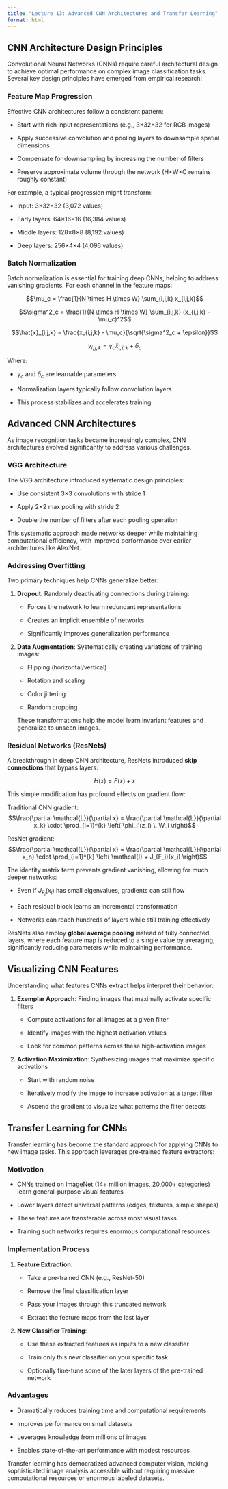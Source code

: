 ```yaml
---
title: "Lecture 13: Advanced CNN Architectures and Transfer Learning"
format: html
---
```


## CNN Architecture Design Principles

Convolutional Neural Networks (CNNs) require careful architectural design to achieve optimal performance on complex image classification tasks. Several key design principles have emerged from empirical research:

### Feature Map Progression

Effective CNN architectures follow a consistent pattern:

- Start with rich input representations (e.g., 3×32×32 for RGB images)

- Apply successive convolution and pooling layers to downsample spatial dimensions

- Compensate for downsampling by increasing the number of filters

- Preserve approximate volume through the network (H×W×C remains roughly constant)

For example, a typical progression might transform:

- Input: 3×32×32 (3,072 values)

- Early layers: 64×16×16 (16,384 values)

- Middle layers: 128×8×8 (8,192 values)

- Deep layers: 256×4×4 (4,096 values)

### Batch Normalization

Batch normalization is essential for training deep CNNs, helping to address vanishing gradients. For each channel in the feature maps:

$$\mu_c = \frac{1}{N \times H \times W} \sum_{i,j,k} x_{i,j,k}$$

$$\sigma^2_c = \frac{1}{N \times H \times W} \sum_{i,j,k} (x_{i,j,k} - \mu_c)^2$$

$$\hat{x}_{i,j,k} = \frac{x_{i,j,k} - \mu_c}{\sqrt{\sigma^2_c + \epsilon}}$$

$$y_{i,j,k} = \gamma_c \hat{x}_{i,j,k} + \delta_c$$

Where:

- $\gamma_c$ and $\delta_c$ are learnable parameters

- Normalization layers typically follow convolution layers

- This process stabilizes and accelerates training

## Advanced CNN Architectures

As image recognition tasks became increasingly complex, CNN architectures evolved significantly to address various challenges.

### VGG Architecture

The VGG architecture introduced systematic design principles:

- Use consistent 3×3 convolutions with stride 1

- Apply 2×2 max pooling with stride 2

- Double the number of filters after each pooling operation

This systematic approach made networks deeper while maintaining computational efficiency, with improved performance over earlier architectures like AlexNet.

### Addressing Overfitting

Two primary techniques help CNNs generalize better:

1. **Dropout**: Randomly deactivating connections during training:

   - Forces the network to learn redundant representations

   - Creates an implicit ensemble of networks

   - Significantly improves generalization performance

2. **Data Augmentation**: Systematically creating variations of training images:

   - Flipping (horizontal/vertical)

   - Rotation and scaling

   - Color jittering

   - Random cropping
   
   These transformations help the model learn invariant features and generalize to unseen images.

### Residual Networks (ResNets)

A breakthrough in deep CNN architecture, ResNets introduced **skip connections** that bypass layers:

$$H(x) = F(x) + x$$

This simple modification has profound effects on gradient flow:

Traditional CNN gradient:
$$\frac{\partial \mathcal{L}}{\partial x} = \frac{\partial \mathcal{L}}{\partial x_k} \cdot \prod_{i=1}^{k} \left( \phi_i'(z_i) \, W_i \right)$$

ResNet gradient:
$$\frac{\partial \mathcal{L}}{\partial x} = \frac{\partial \mathcal{L}}{\partial x_n} \cdot \prod_{i=1}^{k} \left( \mathcal{I} + J_{F_i}(x_i) \right)$$

The identity matrix term prevents gradient vanishing, allowing for much deeper networks:

- Even if $J_{F_i}(x_i)$ has small eigenvalues, gradients can still flow

- Each residual block learns an incremental transformation 

- Networks can reach hundreds of layers while still training effectively

ResNets also employ **global average pooling** instead of fully connected layers, where each feature map is reduced to a single value by averaging, significantly reducing parameters while maintaining performance.

## Visualizing CNN Features

Understanding what features CNNs extract helps interpret their behavior:

1. **Exemplar Approach**: Finding images that maximally activate specific filters

   - Compute activations for all images at a given filter

   - Identify images with the highest activation values

   - Look for common patterns across these high-activation images

2. **Activation Maximization**: Synthesizing images that maximize specific activations

   - Start with random noise

   - Iteratively modify the image to increase activation at a target filter

   - Ascend the gradient to visualize what patterns the filter detects

## Transfer Learning for CNNs

Transfer learning has become the standard approach for applying CNNs to new image tasks. This approach leverages pre-trained feature extractors:

### Motivation

- CNNs trained on ImageNet (14+ million images, 20,000+ categories) learn general-purpose visual features

- Lower layers detect universal patterns (edges, textures, simple shapes)

- These features are transferable across most visual tasks

- Training such networks requires enormous computational resources

### Implementation Process

1. **Feature Extraction**:

   - Take a pre-trained CNN (e.g., ResNet-50)

   - Remove the final classification layer

   - Pass your images through this truncated network

   - Extract the feature maps from the last layer

2. **New Classifier Training**:

   - Use these extracted features as inputs to a new classifier

   - Train only this new classifier on your specific task

   - Optionally fine-tune some of the later layers of the pre-trained network

### Advantages

- Dramatically reduces training time and computational requirements

- Improves performance on small datasets

- Leverages knowledge from millions of images

- Enables state-of-the-art performance with modest resources

Transfer learning has democratized advanced computer vision, making sophisticated image analysis accessible without requiring massive computational resources or enormous labeled datasets.
